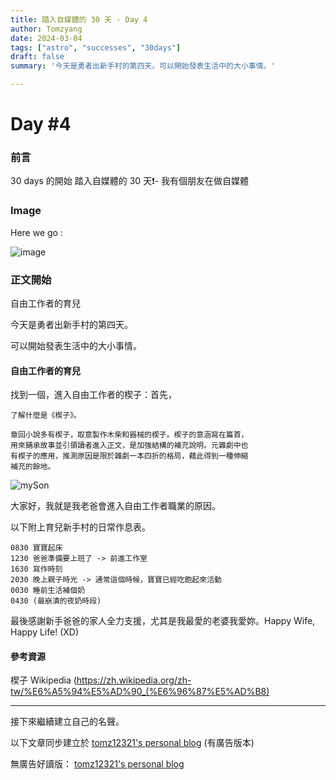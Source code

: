 ```yaml
---
title: 踏入自媒體的 30 天 - Day 4
author: Tomzyang
date: 2024-03-04
tags: ["astro", "successes", "30days"]
draft: false
summary: '今天是勇者出新手村的第四天。可以開始發表生活中的大小事情。'

---
```

# Day #4

### 前言
30 days 的開始
踏入自媒體的 30 天❗️- 我有個朋友在做自媒體

### Image
Here we go :


![image](/static/images/hereWeGo.jpg)

### 正文開始

自由工作者的育兒

今天是勇者出新手村的第四天。

可以開始發表生活中的大小事情。

#### 自由工作者的育兒

找到一個，進入自由工作者的楔子：首先，

```
了解什麼是《楔子》。

章回小說多有楔子，取意製作木柴和器械的楔子。楔子的意涵寫在篇首，
用來鋪承故事並引領讀者進入正文，是加強結構的補充說明。元雜劇中也
有楔子的應用，推測原因是限於雜劇一本四折的格局，藉此得到一種伸縮
補充的餘地。
```

![mySon](/static/images/mySon.jpg)

大家好，我就是我老爸會進入自由工作者職業的原因。

以下附上育兒新手村的日常作息表。

```
0830 寶寶起床
1230 爸爸準備要上班了 -> 前進工作室
1630 寫作時刻
2030 晚上親子時光 -> 通常這個時候，寶寶已經吃飽起來活動
0030 睡前生活補個奶
0430 (最崩潰的夜奶時段)
```

最後感謝新手爸爸的家人全力支援，尤其是我最愛的老婆我愛妳。Happy Wife, Happy Life! (XD)

#### 參考資源
楔子 Wikipedia (https://zh.wikipedia.org/zh-tw/%E6%A5%94%E5%AD%90_(%E6%96%87%E5%AD%B8)

---
接下來繼續建立自己的名聲。

以下文章同步建立於 [tomz12321's personal blog](https://tomz12321.blogspot.com/) (有廣告版本)

無廣告好讀版： [tomz12321's personal blog](https://tomz12321-tailwind-astro-blog.dev/blog/)